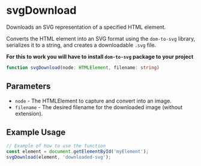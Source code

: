 
<Meta title="Utilities/Downloads/svgDownload" />

# svgDownload

Downloads an SVG representation of a specified HTML element.

Converts the HTML element into an SVG format using the `dom-to-svg` library, serializes it to a string, and creates a downloadable `.svg` file.

__For this to work you will have to install `dom-to-svg` package to your project__

```ts
function svgDownload(node: HTMLElement, filename: string)
```

## Parameters

- `node` - The HTMLElement to capture and convert into an image.
- `filename` - The desired filename for the downloaded image (without extension).

## Example Usage

```js
// Example of how to use the function
const element = document.getElementById('myElement');
svgDownload(element, 'downloaded-svg');
